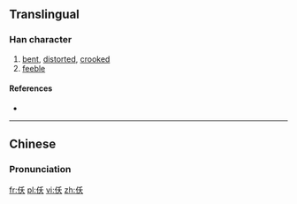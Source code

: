 ==Translingual==

===Han character===
{{Han char|rn=9|rad=人|as=04|sn=6|four=|canj=人竹大 (OHK)|ids=⿰[[亻]][[夭]]}}

# [[bent]], [[distorted]], [[crooked]]
# [[feeble]]

====References====
* {{Han ref|kx=0094.210|dkj=00413|dj=0200.120|hdz=10123.020|uh=4EF8|ud=20216}}

----

==Chinese==
{{zh-hanzi-box|[[仸]]}}

===Pronunciation===
{{zh-pron
|m=yǎo
|c=jiu2
|mc=y
|oc=y
|ma=
|cat=a
}}

[[fr:仸]]
[[pl:仸]]
[[vi:仸]]
[[zh:仸]]